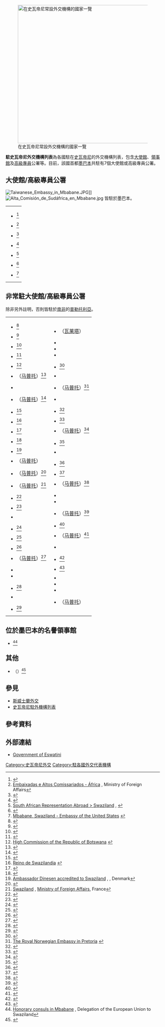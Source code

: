 {{noteTA|G1=地名}}
[[File:Diplomatic missions in Eswatini.png|thumb|right|450px|在史瓦帝尼常設外交機構的國家一覽
{{legend|red|史瓦帝尼王國}}
{{legend|#002fa7|在史瓦帝尼常設外交機構的國家}}]]

'''駐史瓦帝尼外交機構列表'''為各國駐在[[史瓦帝尼|史瓦帝尼]]的外交機構列表，包含[[大使館|大使館]]、[[領事館|領事館]]及[[高級專員|高級專員]]公署等。目前，該國首都[[墨巴本|墨巴本]]共駐有7個大使館或高級專員公署。

==大使館/高級專員公署==
[[File:Taiwanese_Embassy_in_Mbabane.JPG|thumb]]]]
[[File:Alta_Comisión_de_Sudáfrica_en_Mbabane.jpg|thumb]]
皆駐於墨巴本。
{| 
|
*{{IND}}<ref>{{cite web|url=https://www.hcimbabane.gov.in/|title=High Commission of India, Mbabane, Eswatini [formerly known as Swaziland]|website=www.hcimbabane.gov.in|accessdate=2020-09-24|archive-date=2020-02-05|archive-url=https://web.archive.org/web/20200205024854/http://www.hcimbabane.gov.in/|dead-url=no}}</ref>
*{{MOZ}}<ref>[http://www.minec.gov.mz/index.php?option=com_content&task=view&id=68&Itemid=129 Embaixadas e Altos Comissariados - África] {{Wayback|url=http://www.minec.gov.mz/index.php?option=com_content&task=view&id=68&Itemid=129 |date=20170406181027 }}, Ministry of Foreign Affairs</ref>
*{{QAT}}<ref>{{Cite web |url=http://mbabane.embassy.qa/en |title=Qatar Embassy in Mbabane - Kingdom of Eswatini|accessdate=2020-09-24 |archive-date=2018-11-11 |archive-url=https://web.archive.org/web/20181111073213/http://mbabane.embassy.qa/en |dead-url=no }}</ref>
*{{ROC-TWN}}<ref>{{cite web|url=https://www.roc-taiwan.org/sz_en/index.html|title=首頁 - Embassy of the Republic of China (Taiwan) in the Kingdom of Eswatini 駐史瓦帝尼王國大使館|website=www.roc-taiwan.org|accessdate=2020-09-24|archive-date=2018-09-29|archive-url=https://web.archive.org/web/20180929114639/https://www.roc-taiwan.org/sz_en/index.html|dead-url=no}}</ref>
*{{RSA}}<ref>[http://www.dirco.gov.za/foreign/sa_abroad/sas.htm#swa South African Representation Abroad > Swaziland] {{Wayback|url=http://www.dirco.gov.za/foreign/sa_abroad/sas.htm#swa |date=20200318142752 }}, {{tsl|en|Department of International Relations and Cooperation|南非國際關係與合作部|Department of International Relations and Cooperation}}</ref>
*{{GBR}}<ref>{{cite web|url=https://www.gov.uk/world/organisations/british-high-commission-mbabane|title=British High Commission Mbabane - GOV.UK|accessdate=2020-09-24|archive-date=2020-07-08|archive-url=https://web.archive.org/web/20200708051531/https://www.gov.uk/world/organisations/british-high-commission-mbabane|dead-url=no}}</ref>
*{{USA}}<ref>[http://swaziland.usembassy.gov/ Mbabane, Swaziland - Embassy of the United States] {{webarchive|url=https://web.archive.org/web/20110623064325/http://swaziland.usembassy.gov/ |date=2011-06-23 }}</ref>
|}

==非常駐大使館/高級專員公署==
除非另外註明，否則皆駐於[[南非|南非]]的[[普勒托利亞|普勒托利亞]]。
{|
|
*{{ARG}}<ref>{{cite web|url=http://www.mrecic.gov.ar/representaciones/repre/109/64|title=Embajada en Pretoria|accessdate=2020-09-24|archive-date=2017-12-28|archive-url=https://web.archive.org/web/20171228234534/http://mrecic.gov.ar/representaciones/repre/109/64|dead-url=yes}}</ref>
*{{AUS}}<ref>{{cite web|url=https://southafrica.embassy.gov.au/pret/home.html|title=Australian High Commission Pretoria|accessdate=2020-09-24|archive-date=2019-05-14|archive-url=https://web.archive.org/web/20190514172923/https://southafrica.embassy.gov.au/pret/home.html|dead-url=no}}</ref>
*{{AUT}}<ref>{{Cite web |url=http://www.bmeia.gv.at/en/embassy/pretoria.html |title=Austrian Embassy Pretoria |access-date=2016-04-11 |archive-url=https://web.archive.org/web/20160322091655/http://www.bmeia.gv.at/en/embassy/pretoria.html |archive-date=2016-03-22 |dead-url=yes }}</ref>
*{{BEL}}<ref>{{cite web|url=https://southafrica.diplomatie.belgium.be/en/embassy-and-consulates/embassy/jurisdiction|title=Jurisdiction|date=2014-12-04|website=Belgium in South Africa|accessdate=2020-09-24|archive-date=2018-09-29|archive-url=https://web.archive.org/web/20180929043956/https://southafrica.diplomatie.belgium.be/en/embassy-and-consulates/embassy/jurisdiction|dead-url=no}}</ref>
*{{BOT}}<ref>[http://www.mofaic.gov.bw/index.php?option=com_content&view=article&id=73&Itemid=73 High Commission of the Republic of Botswana] {{webarchive|url=https://web.archive.org/web/20120423055350/http://www.mofaic.gov.bw/index.php?option=com_content&view=article&id=73&Itemid=73 |date=2012-04-23 }}</ref>
*{{BRA}}（[[马普托|马普托]]）<ref>{{cite web|url=http://maputo.itamaraty.gov.br/pt-br/|title=EMBAIXADA DO BRASIL EM MAPUTO|website=maputo.itamaraty.gov.br|accessdate=2020-09-24|archive-date=2020-04-02|archive-url=https://web.archive.org/web/20200402152129/http://maputo.itamaraty.gov.br/pt-br/|dead-url=no}}</ref>
*{{BUL}}
*{{CAN}}（[[马普托|马普托]]）<ref>{{cite web|url=https://www.canadainternational.gc.ca/mozambique/index.aspx?view=d&lang=eng|title=High Commission of Canada to Mozambique|date=2013-09-09|website=GAC|accessdate=2020-09-24|archive-date=2016-05-13|archive-url=https://web.archive.org/web/20160513084245/http://www.canadainternational.gc.ca/mozambique/index.aspx?view=d&lang=eng|dead-url=no}}</ref>
*{{CRO}}<ref>{{cite web|url=http://www.mvep.hr/en/diplomatic-directory/swaziland-pretoria,456.html#p|title=MVEP • Diplomatic Missions and Consular Offices of Croatia • Eswatini, Pretoria|website=www.mvep.hr|accessdate=2020-09-24|archive-date=2018-10-02|archive-url=https://web.archive.org/web/20181002143039/http://www.mvep.hr/en/diplomatic-directory/swaziland-pretoria,456.html#p|dead-url=no}}</ref>
*{{CUB}}<ref>[http://www.cubaminrex.cu/en/directorio-diplomatico/S?tid_i18n=450 Reino de Swazilandia] {{webarchive|url=https://web.archive.org/web/20160421022745/http://www.cubaminrex.cu/en/directorio-diplomatico/S?tid_i18n=450 |date=2016-04-21 }}</ref>
*{{CYP}}<ref>{{Cite web |url=http://www.mfa.gov.cy/mfa/mfa2006.nsf/All/D4FE2C6DC76F6FCAC22571C7002F6C38?OpenDocument |title=High Commission of the Republic of Cyprus in Pretoria |access-date=2011-09-05 |archive-url=https://web.archive.org/web/20110823073216/http://www.mfa.gov.cy/mfa/mfa2006.nsf/All/D4FE2C6DC76F6FCAC22571C7002F6C38?OpenDocument |archive-date=2011-08-23 |dead-url=yes }}</ref>
*{{CZE}}<ref>{{cite web|url=https://www.mzv.cz/pretoria/en/about_the_embassy/index.html|title=About the Embassy - The Embassy of the Czech Republic in Pretoria|website=www.mzv.cz|accessdate=2020-09-24|archive-date=2020-08-09|archive-url=https://web.archive.org/web/20200809103444/https://www.mzv.cz/pretoria/en/about_the_embassy/index.html|dead-url=no}}</ref>
*{{DEN}}<ref>[http://um.dk/en/nyheder-fra-udenrigsministeriet/newsdisplaypage/?newsID=CD72CB3D-A66D-4BE6-8A4D-8ED2B837D6B0 Ambassador Dinesen accredited to Swaziland] {{Wayback|url=http://um.dk/en/nyheder-fra-udenrigsministeriet/newsdisplaypage/?newsID=CD72CB3D-A66D-4BE6-8A4D-8ED2B837D6B0 |date=20181005185259 }}, {{tsl|en|Ministry of Foreign Affairs (Denmark)|丹麥外交部|Ministry of Foreign Affairs}}, Denmark</ref>
*{{EGY}}（[[马普托|马普托]]）
*{{FIN}}（[[马普托|马普托]]）<ref>{{cite web|url=http://formin.finland.fi/public/default.aspx?nodeid=16085&culture=en-US&contentlan=2|title=Finnish missions in Swaziland|archiveurl=https://web.archive.org/web/20070214000940/http://formin.finland.fi/public/default.aspx?nodeid=16085&culture=en-US&contentlan=2|archivedate=2007-02-14|deadurl=yes}}</ref>
*{{FRA}}（[[马普托|马普托]]）<ref>[http://www.diplomatie.gouv.fr/fr/conseils-aux-voyageurs/conseils-par-pays/swaziland/ Swaziland] {{Wayback|url=http://www.diplomatie.gouv.fr/fr/conseils-aux-voyageurs/conseils-par-pays/swaziland/ |date=20171022040213 }}, [[法國外交部|Ministry of Foreign Affairs]], France</ref>
*{{GER}}<ref>{{Cite web |url=http://www.auswaertiges-amt.de/cae/servlet/contentblob/332372/publicationFile/157971/DtAuslandsvertretungenListe.pdf |title=Verzeichnis der Vertretungen der Bundesrepublik Deutschland im Ausland | publisher = Auswärtiges Amt |accessdate=2020-09-24 |archive-date=2015-09-23 |archive-url=https://web.archive.org/web/20150923234638/http://www.auswaertiges-amt.de/cae/servlet/contentblob/332372/publicationFile/157971/DtAuslandsvertretungenListe.pdf |dead-url=yes }}</ref>
*{{GRE}}<ref>{{Cite web |url=http://www.mfa.gr/en/greece-bilateral-relations/swaziland/contact-details-of-greek-missions.html |title=Swaziland - Greek Embassy in Pretoria, South Africa |accessdate=2020-09-24 |archive-date=2020-07-25 |archive-url=https://web.archive.org/web/20200725192421/https://www.mfa.gr/en/greece-bilateral-relations/swaziland/contact-details-of-greek-missions.html |dead-url=no }}</ref>
*{{Flag|Holy See}}
*{{HUN}}<ref>{{Cite web |url=http://www.mfa.gov.hu/kum/en/bal/missions/missions_abroad/embassies_consulates/ |title=Hungarian Embassies in Africa|publisher=Ministry for Foreign Affairs of the Republic of Hungary |accessdate=2020-09-24 |archive-date=2012-08-02 |archive-url=https://web.archive.org/web/20120802104148/http://www.mfa.gov.hu/kum/en/bal/missions/missions_abroad/embassies_consulates |dead-url=yes }}</ref>
*{{INA}}<ref>{{cite web|url=https://kemlu.go.id/pretoria/id|title=KEDUTAAN BESAR REPUBLIK INDONESIA PRETORIA, MERANGKAP REPUBLIK BOTSWANA, KERAJAAN ESWATINI, DAN KERAJAAN LESOTHO AFRIKA SELATAN|website=Kementerian Luar Negeri Repulik Indonesia|accessdate=2020-09-24|archive-date=2020-04-23|archive-url=https://web.archive.org/web/20200423010823/https://kemlu.go.id/pretoria/id|dead-url=no}}</ref>  
*{{ISR}}<ref>{{Cite web |url=http://embassies.gov.il/pretoria/ConsularServices/Pages/consular-services.aspx |title=Consular Department at the Israeli Embassy in South Africa |accessdate=2020-09-24 |archive-date=2016-04-29 |archive-url=https://web.archive.org/web/20160429001905/http://embassies.gov.il/pretoria/ConsularServices/Pages/consular-services.aspx |dead-url=no }}</ref>
*{{ITA}}（[[马普托|马普托]]）<ref>{{cite web|url=https://www.esteri.it/mae/en/ministero/laretediplomatica/rete-diplomatica-mappa.html|title=Rete diplomatica|website=www.esteri.it|accessdate=2020-09-24|archive-date=2020-06-06|archive-url=https://web.archive.org/web/20200606011225/https://www.esteri.it/mae/en/ministero/laretediplomatica/rete-diplomatica-mappa.html|dead-url=no}}</ref>
*{{JPN}}
*{{KEN}}
*{{LES}}<ref>{{cite web|url=http://www.foreign.gov.ls/missions/show_missions.php?Country=South+Africa|title=Diplomatic List - Ministry of Foreign Affairs and International Relations Lesotho|website=www.foreign.gov.ls|accessdate=2020-09-24|archive-date=2015-04-02|archive-url=https://web.archive.org/web/20150402125800/http://www.foreign.gov.ls/missions/show_missions.php?Country=South%20Africa|dead-url=no}}</ref>
*{{MAS}}
*{{MLI}}<ref>{{Cite web |url=http://www.diplomatie.gouv.ml/contenu_page.aspx?pa=30 |title=MISSIONS DIPLOMATIQUES ET CONSULAIRES DU MALI À L'EXTÉRIEUR|publisher=Ministère des Affaires Etrangères et de La Coopération Internationale |accessdate=2020-09-24 |archive-date=2010-06-20 |archive-url=https://web.archive.org/web/20100620023100/http://www.diplomatie.gouv.ml/contenu_page.aspx?pa=30 |dead-url=yes }}</ref>
|valign=top| 
*{{MLT}}（[[瓦莱塔|瓦莱塔]]）
*{{MEX}}
*{{MOZ}}
*{{NAM}}
*{{NED}}<ref>{{Cite web |url=http://southafrica.nlembassy.org/organization/locations/embassy-in-pretoria.html |title=Embassy of the Kingdom of the Netherlands in Pretoria |access-date=2016-04-11 |archive-url=https://web.archive.org/web/20160403180132/http://southafrica.nlembassy.org/organization/locations/embassy-in-pretoria.html |archive-date=2016-04-03 |dead-url=yes }}</ref>
*{{NZL}}
*{{NOR}}（[[马普托|马普托]]）<ref>[http://www.norway.org.za/Embassy/Consulates/#.Vwup2vkrLhk The Royal Norwegian Embassy in Pretoria] {{webarchive|url=https://web.archive.org/web/20110102231006/http://www.norway.org.za/Embassy/Consulates/ |date=2011-01-02 }}</ref>
*{{PLE}}
*{{PAR}}<ref>{{cite web |url=http://www.mre.gov.py/es/inicio_es.asp |title=Ministerio de Relaciones Exteriores|accessdate=2011-12-23 |dead-url=yes |archiveurl=https://web.archive.org/web/20111024025954/http://www.mre.gov.py/es/inicio_es.asp |archivedate=2011-10-24 }}</ref>
*{{POL}}<ref>{{cite web|url=http://www.msz.gov.pl/en/travel_to_poland/polands_missions_abroad/|title=Territory under jurisdiction of the Embassy of the Republic of Poland in Pretoria (South Africa)|accessdate=2020-09-24|archive-date=2020-06-25|archive-url=https://web.archive.org/web/20200625115706/http://www.msz.gov.pl/en/travel_to_poland/polands_missions_abroad/|dead-url=no}}</ref>
*{{POR}}（[[马普托|马普托]]）<ref>{{Cite web |url=https://www.portaldascomunidades.mne.pt/pt/rede-consular/africa/suazilandia |title=Representação Diplomática de Portugal na Suazilândia |access-date=2016-04-11 |archive-url=https://web.archive.org/web/20160312085846/https://www.portaldascomunidades.mne.pt/pt/rede-consular/africa/suazilandia |archive-date=2016-03-12 |dead-url=yes }}</ref>
*{{ROM}}<ref>{{cite web|url=http://www.mae.ro/en/romanian-missions#748|title=Romanian Missions - Ministry of Foreign Affairs|accessdate=2020-09-24|archive-date=2019-12-01|archive-url=https://web.archive.org/web/20191201165542/http://mae.ro/en/romanian-missions/#748|dead-url=no}}</ref>
*{{RUS}}
*{{SRB}}<ref>{{cite web|url=http://www.mfa.gov.rs/Worldframe.htm |title=Diplomatic & Consular Missions of the Republic of Serbia |accessdate=2014-09-06 |dead-url=yes |archiveurl=https://web.archive.org/web/20120505093604/http://www.mfa.gov.rs/Worldframe.htm |archivedate=2012-05-05 }}</ref>
*{{SVK}}<ref>{{cite web |url=http://www.foreign.gov.sk/en/ministry/slovak_diplomatic_missions-diplomatic_missions |title=List of Diplomatic Missions of the Slovak Republic|publisher=Ministry of Foreign Affairs of the Slovak Republic |accessdate=2014-06-01 |dead-url=yes |archiveurl=https://web.archive.org/web/20110825115503/http://www.foreign.gov.sk/en/ministry/slovak_diplomatic_missions-diplomatic_missions |archivedate=2011-08-25 }}</ref>
*{{ESP}}（[[马普托|马普托]]）<ref>{{cite web |url=http://www.maec.es/subwebs/Embajadas/Mbabane/es/home/Paginas/home_mbabane.aspx |title=Embajada de España en Mbabane |publisher=Ministerio de Asuntos Exteriores y de Cooperación de España |accessdate=2011-09-02 |dead-url=yes |archiveurl=https://web.archive.org/web/20111108045105/http://www.maec.es/subwebs/Embajadas/Mbabane/es/home/Paginas/home_mbabane.aspx |archivedate=2011-11-08 }}</ref>
*{{SRI}}
*{{KSA}}
*{{SWE}}（[[马普托|马普托]]）<ref>{{cite web |url=http://swedenabroad.com/Page____9002.aspx |title=About the Embassy|publisher=Embassy of Sweden in Maputo, Mozambique |accessdate=2011-09-07 |dead-url=yes |archiveurl=https://web.archive.org/web/20110811055416/http://www.swedenabroad.com/Page____9002.aspx |archivedate=2011-08-11 }}</ref>
*{{SUI}}<ref>{{cite web|url=http://www.eda.admin.ch/eda/en/home/reps/afri/vswz/afoswa.html|title=Swiss representation in Swaziland|accessdate=2020-09-24|archive-date=2014-10-05|archive-url=https://web.archive.org/web/20141005101821/http://www.eda.admin.ch/eda/en/home/reps/afri/vswz/afoswa.html|dead-url=no}}</ref>
*{{TAN}}（[[马普托|马普托]]）<ref>{{cite web |url=http://www.tanzania.go.tz/embassies.htm |title=Tanzania Missions Abroad |archive-url=https://web.archive.org/web/20131019125055/http://www.tanzania.go.tz/embassies.htm |archive-date=19 October 2013 |website=tanzania.go.tz |publisher=Government of Tanzania |access-date=18 March 2015}}</ref>
*{{THA}}
*{{TRI}}<ref>{{cite web |url=http://hcpretoria.foreign.gov.tt/ |title=Trinidad & Tobago  High Commission South Africa |accessdate=2011-09-30 |dead-url=yes |archiveurl=https://web.archive.org/web/20120902132722/http://hcpretoria.foreign.gov.tt/ |archivedate=2012-09-02 }}</ref>
*{{TUR}}<ref>{{cite web|url=http://pretoria.emb.mfa.gov.tr/Mission|title=T.C. Dışişleri Bakanlığı Turkish Embassy in Pretoria|accessdate=2020-09-24|archive-date=2020-02-29|archive-url=https://web.archive.org/web/20200229072022/http://pretoria.emb.mfa.gov.tr/Mission|dead-url=no}}</ref>
*{{UAE}}
*{{UGA}}
*{{VNM}}
*{{ZIM}}（[[马普托|马普托]]）
|}

==位於墨巴本的名譽領事館==
*{{GBR}}<ref>[http://www.eeas.europa.eu/delegations/swaziland/travel_eu/embassies/index_en.htm Honorary consuls in Mbabane] {{Wayback|url=http://www.eeas.europa.eu/delegations/swaziland/travel_eu/embassies/index_en.htm |date=20160625021509 }}, Delegation of the European Union to Swaziland</ref>

==其他==
*{{EU}}（{{tsl|en|Delegation|代表團}}）<ref>{{cite web|url=https://eeas.europa.eu/delegations/eswatini_en|title=Delegation of the European Union to Eswatini|website=EEAS - European External Action Service - European Commission|accessdate=2020-09-24|archive-date=2020-09-17|archive-url=https://web.archive.org/web/20200917222044/https://eeas.europa.eu/delegations/eswatini_en|dead-url=no}}</ref>

==參見==
{{portal box|國際關係}}
* [[斯威士蘭外交|斯威士蘭外交]]
* [[史瓦帝尼駐外機構列表|史瓦帝尼駐外機構列表]]

==參考資料==
{{Reflist|30em}}

==外部連結==
*[http://www.gov.sz/ Government of Eswatini]

{{非洲题目|1=外交機構列表|prefix=駐}}
{{斯威士蘭外交}}

[[Category:史瓦帝尼外交|Category:史瓦帝尼外交]]
[[Category:駐各國外交代表機構|Category:駐各國外交代表機構]]